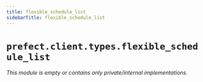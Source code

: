 ```yaml
---
title: flexible_schedule_list
sidebarTitle: flexible_schedule_list
---
```


# `prefect.client.types.flexible_schedule_list`

*This module is empty or contains only private/internal implementations.*
